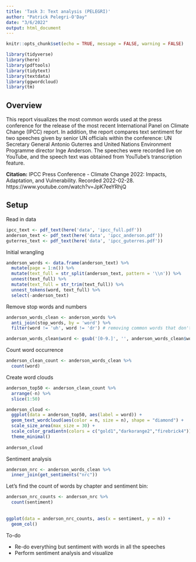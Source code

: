 ```yaml
---
title: 'Task 3: Text analysis (PELEGRI)'
author: "Patrick Pelegri-O'Day"
date: "3/6/2022"
output: html_document
---
```


```r
knitr::opts_chunk$set(echo = TRUE, message = FALSE, warning = FALSE)

library(tidyverse)
library(here)
library(pdftools)
library(tidytext)
library(textdata)
library(ggwordcloud)
library(tm)
```

## Overview

This report visualizes the most common words used at the press conference for the release of the most recent International Panel on Climate Change (IPCC) report. In addition, the report compares text sentiment for two speeches given by senior UN officials within the conference: UN Secretary General Antonio Guterres and United Nations Environment Programme director Inge Anderson. The speeches were recorded live on YouTube, and the speech text was obtained from YouTube's transcription feature.

**Citation:** IPCC Press Conference - Climate Change 2022: Impacts, Adaptation, and Vulnerability. Recorded 2022-02-28. https://www.youtube.com/watch?v=JpK7eeYRhjQ

## Setup

Read in data
```r
ipcc_text <- pdf_text(here('data', 'ipcc_full.pdf'))
anderson_text <- pdf_text(here('data', 'ipcc_anderson.pdf'))
guterres_text <- pdf_text(here('data', 'ipcc_guterres.pdf'))
```

Initial wrangling
```r
anderson_words <- data.frame(anderson_text) %>% 
  mutate(page = 1:n()) %>%
  mutate(text_full = str_split(anderson_text, pattern = '\\n')) %>% 
  unnest(text_full) %>% 
  mutate(text_full = str_trim(text_full)) %>% 
  unnest_tokens(word, text_full) %>% 
  select(-anderson_text)
```

Remove stop words and numbers
```r
anderson_words_clean <- anderson_words %>% 
  anti_join(stop_words, by = 'word') %>% 
  filter(word != 'uh', word != 'dr') # removing common words that don't have significant meaning in this context

anderson_words_clean$word <- gsub('[0-9.]', '', anderson_words_clean$word) # remove numeric symbols
```


Count word occurrence
```r
anderson_clean_count <- anderson_words_clean %>% 
  count(word)
```


Create word clouds

```r
anderson_top50 <- anderson_clean_count %>% 
  arrange(-n) %>% 
  slice(1:50)
```

```r
anderson_cloud <- 
  ggplot(data = anderson_top50, aes(label = word)) +
  geom_text_wordcloud(aes(color = n, size = n), shape = "diamond") +
  scale_size_area(max_size = 30) +
  scale_color_gradientn(colors = c("gold1","darkorange2","firebrick4")) +
  theme_minimal()
 
anderson_cloud

```

Sentiment analysis
```r
anderson_nrc <- anderson_words_clean %>% 
  inner_join(get_sentiments("nrc"))
```

Let's find the count of words by chapter and sentiment bin: 

```r
anderson_nrc_counts <- anderson_nrc %>% 
  count(sentiment)
 
 
ggplot(data = anderson_nrc_counts, aes(x = sentiment, y = n)) +
  geom_col()

```


To-do

* Re-do everything but sentiment with words in all the speeches
* Perform sentiment analysis and visualize
